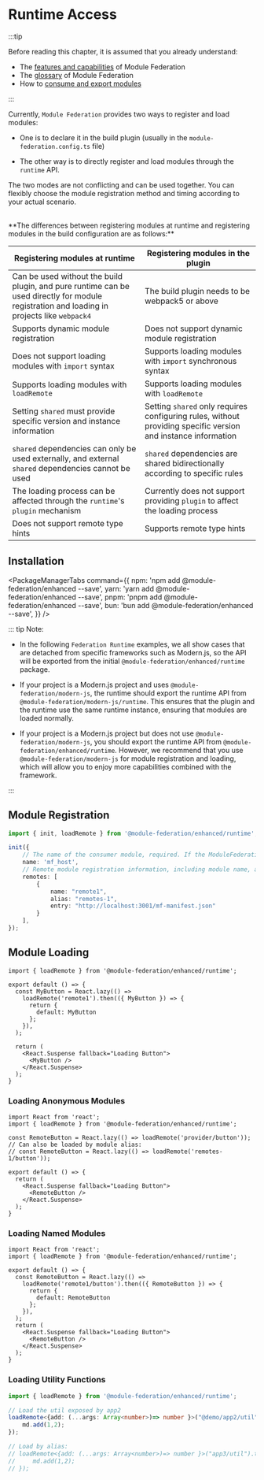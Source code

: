 # Runtime Access

:::tip

Before reading this chapter, it is assumed that you already understand:

- The [features and capabilities](../../start/index) of Module Federation
- The [glossary](../../start/glossary) of Module Federation
- How to [consume and export modules](../../start/quick-start)

:::


Currently, `Module Federation` provides two ways to register and load modules:

- One is to declare it in the build plugin (usually in the `module-federation.config.ts` file)

- The other way is to directly register and load modules through the `runtime` API.

The two modes are not conflicting and can be used together. You can flexibly choose the module registration method and timing according to your actual scenario.

<br />
**The differences between registering modules at runtime and registering modules in the build configuration are as follows:**

|Registering modules at runtime|Registering modules in the plugin|
|------------------------------------------------------------------------------------------------------------------|---------------------- |
|Can be used without the build plugin, and pure runtime can be used directly for module registration and loading in projects like `webpack4`|The build plugin needs to be webpack5 or above|
|Supports dynamic module registration|Does not support dynamic module registration|
|Does not support loading modules with `import` syntax|Supports loading modules with `import` synchronous syntax|
|Supports loading modules with `loadRemote`|Supports loading modules with `loadRemote`|
|Setting `shared` must provide specific version and instance information|Setting `shared` only requires configuring rules, without providing specific version and instance information|
|`shared` dependencies can only be used externally, and external `shared` dependencies cannot be used|`shared` dependencies are shared bidirectionally according to specific rules|
|The loading process can be affected through the `runtime`'s `plugin` mechanism|Currently does not support providing `plugin` to affect the loading process|
|Does not support remote type hints|Supports remote type hints|

## Installation


<PackageManagerTabs
  command={{
    npm: 'npm add @module-federation/enhanced --save',
    yarn: 'yarn add @module-federation/enhanced --save',
    pnpm: 'pnpm add @module-federation/enhanced --save',
    bun: 'bun add @module-federation/enhanced --save',
  }}
/>

::: tip Note:

- In the following `Federation Runtime` examples, we all show cases that are detached from specific frameworks such as Modern.js, so the API will be exported from the initial `@module-federation/enhanced/runtime` package.

- If your project is a Modern.js project and uses `@module-federation/modern-js`, the runtime should export the runtime API from `@module-federation/modern-js/runtime`. This ensures that the plugin and the runtime use the same runtime instance, ensuring that modules are loaded normally.

- If your project is a Modern.js project but does not use `@module-federation/modern-js`, you should export the runtime API from `@module-federation/enhanced/runtime`. However, we recommend that you use `@module-federation/modern-js` for module registration and loading, which will allow you to enjoy more capabilities combined with the framework.

:::


## Module Registration

```ts
import { init, loadRemote } from '@module-federation/enhanced/runtime';

init({
    // The name of the consumer module, required. If the ModuleFederationPlugin plugin is also registered, the `name` should be consistent with the `name`[/configure/name.html] configured in the plugin,
    name: 'mf_host',
    // Remote module registration information, including module name, alias, version, etc.
    remotes: [
        {
            name: "remote1",
            alias: "remotes-1",
            entry: "http://localhost:3001/mf-manifest.json"
        }
    ],
});
```

## Module Loading

```tsx
import { loadRemote } from '@module-federation/enhanced/runtime';

export default () => {
  const MyButton = React.lazy(() =>
    loadRemote('remote1').then(({ MyButton }) => {
      return {
        default: MyButton
      };
    }),
  );

  return (
    <React.Suspense fallback="Loading Button">
      <MyButton />
    </React.Suspense>
  );
}
```

### Loading Anonymous Modules

```tsx
import React from 'react';
import { loadRemote } from '@module-federation/enhanced/runtime';

const RemoteButton = React.lazy(() => loadRemote('provider/button'));
// Can also be loaded by module alias:
// const RemoteButton = React.lazy(() => loadRemote('remotes-1/button'));

export default () => {
  return (
    <React.Suspense fallback="Loading Button">
      <RemoteButton />
    </React.Suspense>
  );
}
```

### Loading Named Modules

```tsx
import React from 'react';
import { loadRemote } from '@module-federation/enhanced/runtime';

export default () => {
  const RemoteButton = React.lazy(() =>
    loadRemote('remote1/button').then(({ RemoteButton }) => {
      return {
        default: RemoteButton
      };
    }),
  );
  return (
    <React.Suspense fallback="Loading Button">
      <RemoteButton />
    </React.Suspense>
  );
}
```

### Loading Utility Functions

```ts
import { loadRemote } from '@module-federation/enhanced/runtime';

// Load the util exposed by app2
loadRemote<{add: (...args: Array<number>)=> number }>("@demo/app2/util").then((md)=>{
    md.add(1,2);
});

// Load by alias:
// loadRemote<{add: (...args: Array<number>)=> number }>("app3/util").then((md)=>{
//     md.add(1,2);
// });
```
